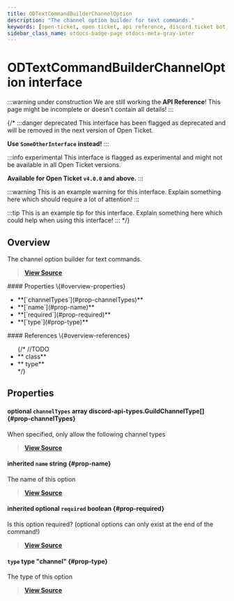 ```yaml
---
title: ODTextCommandBuilderChannelOption
description: "The channel option builder for text commands."
keywords: [open-ticket, open ticket, api reference, discord ticket bot, interface]
sidebar_class_name: otdocs-badge-page otdocs-meta-gray-inter
---
```

<head>
    <link rel="apple-touch-icon" href="/img/logo_vertical.png"/>
</head>

# ODTextCommandBuilderChannelOption <M color="gray">interface</M>

:::warning under construction
We are still working the **API Reference**! This page might be incomplete or doesn't contain all details!
:::

{/*
:::danger deprecated
This interface has been flagged as deprecated and will be removed in the next version of Open Ticket.

**Use `SomeOtherInterface` instead!**
:::

:::info experimental
This interface is flagged as experimental and might not be available in all Open Ticket versions.

**Available for Open Ticket `v4.0.0` and above.**
:::

:::warning
This is an example warning for this interface. Explain something here which should require a lot of attention!
:::

:::tip
This is an example tip for this interface. Explain something here which could help when using this interface!
:::
*/}

## Overview
The channel option builder for text commands.

> [**View Source**](https://otgithub.dj-dj.be/tree/main/src/core/api/modules/client.ts#L1040)

<FlexHorizontal>
<div style={{width:"50%"}}>
    #### Properties \{#overview-properties}
    <ul>
        <li>**[`channelTypes`](#prop-channelTypes)**</li>
        <li>**[`name`](#prop-name)**</li>
        <li>**[`required`](#prop-required)**</li>
        <li>**[`type`](#prop-type)**</li>
    </ul>
</div>
<div style={{width:"50%"}}>
    #### References \{#overview-references}
    <ul>
        {/*
        //TODO
        <li>**<code><ApiUrl url="class:ODId" label="api.ODId"/></code> <M color="purple">class</M>**</li>
        <li>**<code><ApiUrl url="type:ODExampleType" label="api.ODExampleType"/></code> <M color="brown">type</M>**</li>
        */}
    </ul>
</div>
</FlexHorizontal>

## Properties
<Divider></Divider>
#### <C color="pink">optional</C> `channelTypes` <M color="pink">array</M> <ApiBlock>discord-api-types.GuildChannelType[]</ApiBlock> \{#prop-channelTypes}
When specified, only allow the following channel types

> [**View Source**](https://otgithub.dj-dj.be/tree/main/src/core/api/modules/client.ts#L1043)

<Divider></Divider>
#### <C color="blue">inherited</C> `name` <M color="blue">string</M> <ApiBlock><ApiUrl url="js:string" label="string"/></ApiBlock> \{#prop-name}
The name of this option

> [**View Source**](https://otgithub.dj-dj.be/tree/main/src/core/api/modules/client.ts#L983)

<Divider></Divider>
#### <C color="red">inherited</C> <C color="red">optional</C> `required` <M color="red">boolean</M> <ApiBlock><ApiUrl url="js:boolean" label="boolean"/></ApiBlock> \{#prop-required}
Is this option required? (optional options can only exist at the end of the command!)

> [**View Source**](https://otgithub.dj-dj.be/tree/main/src/core/api/modules/client.ts#L987)

<Divider></Divider>
#### `type` <M color="brown">type</M> <ApiBlock>"channel"</ApiBlock> \{#prop-type}
The type of this option

> [**View Source**](https://otgithub.dj-dj.be/tree/main/src/core/api/modules/client.ts#L1041)

<Divider></Divider>

